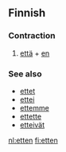 ==Finnish==

===Contraction===
{{fi-contr}}

# [[että]] + [[en]]

===See also===
*[[ettet]]
*[[ettei]]
*[[ettemme]]
*[[ettette]]
*[[etteivät]]

[[nl:etten]]
[[fi:etten]]
